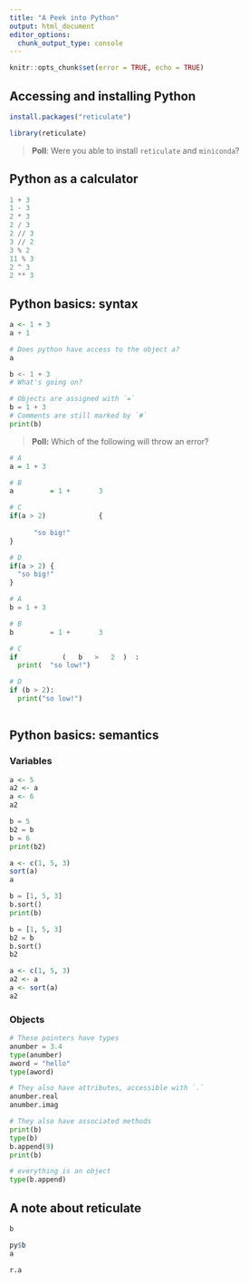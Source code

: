 ```yaml
---
title: "A Peek into Python"
output: html_document
editor_options: 
  chunk_output_type: console
---
```


```r
knitr::opts_chunk$set(error = TRUE, echo = TRUE)
```

## Accessing and installing Python

```r
install.packages("reticulate")
```

```r
library(reticulate)
```

> **Poll**: Were you able to install `reticulate` and `miniconda`?


## Python as a calculator

```python
1 + 3
1 - 3
2 * 3
2 / 3
2 // 3
3 // 2
3 % 2
11 % 3
2 ^ 3
2 ** 3
```


## Python basics: syntax

```r
a <- 1 + 3
a + 1
```

```python
# Does python have access to the object a?
a
```

```python
b <- 1 + 3
# What's going on?
```

```python
# Objects are assigned with `=`
b = 1 + 3
# Comments are still marked by `#`
print(b)
```

> **Poll:** Which of the following will throw an error?

```r
# A
a = 1 + 3

# B
a         = 1 +       3

# C
if(a > 2)             {
         
      "so big!"
}

# D
if(a > 2) {
  "so big!"
}
```

```python
# A
b = 1 + 3

# B
b         = 1 +       3

# C
if           (   b   >   2  )  :  
  print(  "so low!")

# D
if (b > 2):
  print("so low!")
  
```



## Python basics: semantics

### Variables

```r
a <- 5
a2 <- a
a <- 6
a2
```

```python
b = 5
b2 = b
b = 6
print(b2)
```

```r
a <- c(1, 5, 3)
sort(a)
a
```

```python
b = [1, 5, 3]
b.sort()
print(b)
```

```python
b = [1, 5, 3]
b2 = b
b.sort()
b2
```

```r
a <- c(1, 5, 3)
a2 <- a
a <- sort(a)
a2
```

### Objects

```python
# These pointers have types
anumber = 3.4
type(anumber)
aword = "hello"
type(aword)

# They also have attributes, accessible with `.`
anumber.real
anumber.imag

# They also have associated methods
print(b)
type(b)
b.append(9)
print(b)

# everything is an object
type(b.append)
```

## A note about reticulate

```python
b
```

```r
py$b
a
```

```python
r.a
```



